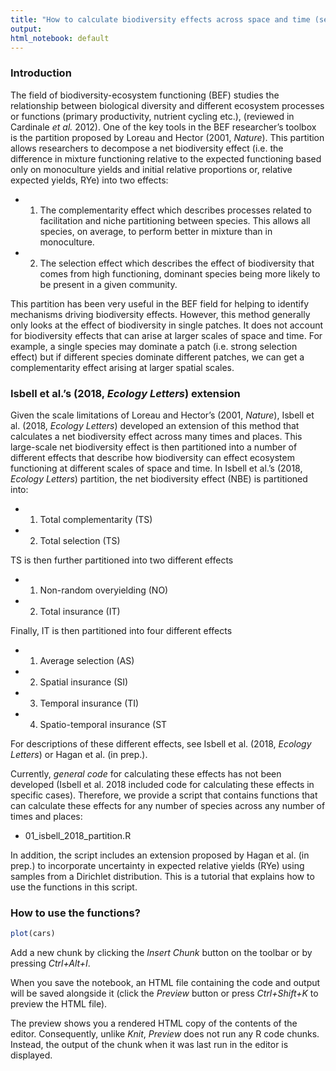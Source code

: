 ```yaml
---
title: "How to calculate biodiversity effects across space and time (sensu Isbell et al. 2018, Ecology Letters)"
output:
html_notebook: default
---
```


### Introduction

The field of biodiversity-ecosystem functioning (BEF) studies the relationship between biological diversity and different ecosystem processes or functions (primary productivity, nutrient cycling etc.), (reviewed in Cardinale *et al.* 2012). One of the key tools in the BEF researcher's toolbox is the partition proposed by Loreau and Hector (2001, *Nature*). This partition allows researchers to decompose a net biodiversity effect (i.e. the difference in mixture functioning relative to the expected functioning based only on monoculture yields and initial relative proportions or, relative expected yields, RYe) into two effects:

+ 1. The complementarity effect which describes processes related to facilitation and niche partitioning between species. This allows all species, on average, to perform better in mixture than in monoculture.

+ 2. The selection effect which describes the effect of biodiversity that comes from high functioning, dominant species being more likely to be present in a given community.

This partition has been very useful in the BEF field for helping to identify mechanisms driving biodiversity effects. However, this method generally only looks at the effect of biodiversity in single patches. It does not account for biodiversity effects that can arise at larger scales of space and time. For example, a single species may dominate a patch (i.e. strong selection effect) but if different species dominate different patches, we can get a complementarity effect arising at larger spatial scales.

### Isbell et al.'s (2018, *Ecology Letters*) extension

Given the scale limitations of Loreau and Hector's (2001, *Nature*), Isbell et al. (2018, *Ecology Letters*) developed an extension of this method that calculates a net biodiversity effect across many times and places. This large-scale net biodiversity effect is then partitioned into a number of different effects that describe how biodiversity can effect ecosystem functioning at different scales of space and time. In Isbell et al.'s (2018, *Ecology Letters*) partition, the net biodiversity effect (NBE) is partitioned into:

+ 1. Total complementarity (TS)

+ 2. Total selection (TS)

TS is then further partitioned into two different effects

+ 1. Non-random overyielding (NO)

+ 2. Total insurance (IT)

Finally, IT is then partitioned into four different effects

+ 1. Average selection (AS)

+ 2. Spatial insurance (SI)

+ 3. Temporal insurance (TI)

+ 4. Spatio-temporal insurance (ST

For descriptions of these different effects, see Isbell et al. (2018, *Ecology Letters*) or Hagan et al. (in prep.).

Currently, *general code* for calculating these effects has not been developed (Isbell et al. 2018 included code for calculating these effects in specific cases). Therefore, we provide a script that contains functions that can calculate these effects for any number of species across any number of times and places:

+ 01_isbell_2018_partition.R

In addition, the script includes an extension proposed by Hagan et al. (in prep.) to incorporate uncertainty in expected relative yields (RYe) using samples from a Dirichlet distribution. This is a tutorial that explains how to use the functions in this script.

### How to use the functions?











```r
plot(cars)
```

Add a new chunk by clicking the *Insert Chunk* button on the toolbar or by pressing *Ctrl+Alt+I*.

When you save the notebook, an HTML file containing the code and output will be saved alongside it (click the *Preview* button or press *Ctrl+Shift+K* to preview the HTML file).

The preview shows you a rendered HTML copy of the contents of the editor. Consequently, unlike *Knit*, *Preview* does not run any R code chunks. Instead, the output of the chunk when it was last run in the editor is displayed.
